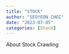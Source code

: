 ```yaml
---
title: "STOCK"
author: "SEOYEON CHOI"
date: "2023-07-05"
categories: [Stock]
---
```


About Stock Crawling
